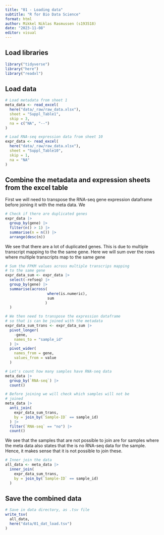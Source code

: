 ---
title: "01 - Loading data"
subtitle: "R for Bio Data Science"
format: html
author: Mikkel Niklas Rasmussen (s193518)
date: "2023-11-08"
editor: visual
---

## Load libraries

```{r}
library("tidyverse")
library("here")
library("readxl")
```

## Load data

```{r}
# Load metadata from sheet 1
meta_data <- read_excel(
  here("data/_raw/raw_data.xlsx"),
  sheet = "Suppl_Table1",
  skip = 3,
  na = c("NA", "--")
)

# Load RNA-seq expression data from sheet 10
expr_data <- read_excel(
  here("data/_raw/raw_data.xlsx"),
  sheet = "Suppl_Table10",
  skip = 1,
  na = "NA"
)
```

## Combine the metadata and expression sheets from the excel table

First we will need to transpose the RNA-seq gene expression dataframe before joining it with the meta data. We

```{r}
# Check if there are duplicated genes
expr_data |>
  group_by(gene) |>
  filter(n() > 1) |>
  summarise(n = n()) |>
  arrange(desc(n))
```

We see that there are a lot of duplicated genes. This is due to multiple transcript mapping to the the same gene. Here we will sum over the rows where multiple transcripts map to the same gene

```{r}
# Sum the FPKM values across multiple transcrips mapping
# to the same gene
expr_data_sum <- expr_data |>
  select(-refseq) |>
  group_by(gene) |>
  summarise(across(
                   where(is.numeric),
                   sum
                  )
  )

# We then need to transpose the expression dataframe
# so that is can be joined with the metadata
expr_data_sum_trans <- expr_data_sum |>
  pivot_longer(
    -gene,
    names_to = "sample_id"
  ) |>
  pivot_wider(
    names_from = gene, 
    values_from = value
  )

# Let's count how many samples have RNA-seq data
meta_data |>
  group_by(`RNA-seq`) |>
  count()

# Before joining we will check which samples will not be
# joined
meta_data |>
  anti_join(
    expr_data_sum_trans,
    by = join_by(`Sample-ID` == sample_id)
  ) |>
  filter(`RNA-seq` == "no") |>
  count()
```

We see that the samples that are not possible to join are for samples where the meta data also states that the is no RNA-seq data for the sample. Hence, it makes sense that it is not possible to join these.

```{r}
# Inner join the data
all_data <- meta_data |>
  inner_join(
    expr_data_sum_trans, 
    by = join_by(`Sample-ID` == sample_id)
  )
```

## Save the combined data

```{r}
# Save in data directory, as .tsv file
write_tsv(
  all_data, 
  here("data/01_dat_load.tsv")
)
```
